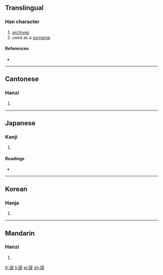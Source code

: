 ==Translingual==

===Han character===
{{Han char|rn=40|rad=宀|as=07|sn=10|four=3025<sub>3</sub>|canj=十戈竹尸 (JIHS)|ids=⿱[[宀]][[成]]}}

# [[archives]]
# used as a [[surname]]

====References====
* {{Han ref|kx=0285.110|dkj=07151|dj=0564.110|hdz=20925.020|uh=5BAC|ud=23468|bh=D168|bd=53608}}

----

==Cantonese==

===Hanzi===
{{yue-hanzi|jyut=|y=sing4}}

# {{defn|lang=yue|sort=宀07}}

----

==Japanese==

===Kanji===
{{ja-kanji|grade=|rs=宀07}}

# {{defn|lang=ja|sort=宀07}}

====Readings====
* {{ja-readings|on=[[せい]] (sei), [[じょう]] (jō)|kun=[[くら]] (kura)}}

----

==Korean==

===Hanja===
{{ko-hanja|hangeul=성|rv=seong|mr=sŏng}}

# {{defn|lang=ko|sort=宀07}}

----

==Mandarin==

===Hanzi===
{{cmn-hanzi|pin=[[chéng]] ([[cheng2]])|wg=ch'eng<sup>2</sup>}}

# {{defn|lang=cmn|sort=宀07}}

[[fr:宬]]
[[li:宬]]
[[pl:宬]]
[[zh:宬]]